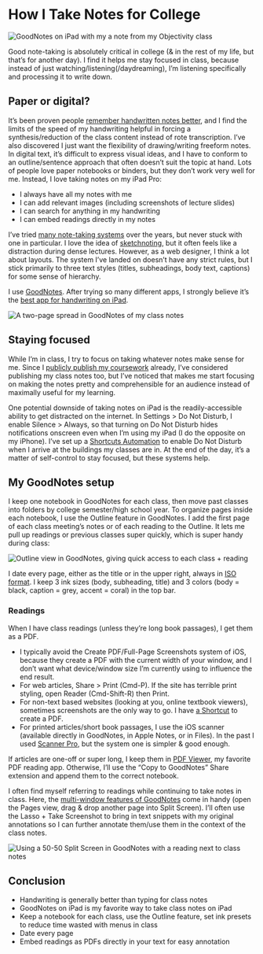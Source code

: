 # How I Take Notes for College

![GoodNotes on iPad with my a note from my Objectivity class](https://d2wkqk610zk1ag.cloudfront.net/items/1I0Z2F1Q1V2p312h3W03/mrng36e1cydnwayrvh0bfqbma9xx2fbn.png)

Good note-taking is absolutely critical in college (& in the rest of my life, but that’s for another day). I find it helps me stay focused in class, because instead of just watching/listening(/daydreaming), I’m listening specifically and processing it to write down.

## Paper or digital?

It’s been proven people [remember handwritten notes better](https://www.scientificamerican.com/article/a-learning-secret-don-t-take-notes-with-a-laptop/), and I find the limits of the speed of my handwriting helpful in forcing a synthesis/reduction of the class content instead of rote transcription. I’ve also discovered I just want the flexibility of drawing/writing freeform notes. In digital text, it’s difficult to express visual ideas, and I have to conform to an outline/sentence approach that often doesn’t suit the topic at hand. Lots of people love paper notebooks or binders, but they don’t work very well for me. Instead, I love taking notes on my iPad Pro:

- I always have all my notes with me
- I can add relevant images (including screenshots of lecture slides)
- I can search for anything in my handwriting
- I can embed readings directly in my notes

I’ve tried [many note-taking systems](https://medium.goodnotes.com/the-best-note-taking-methods-for-college-students-451f412e264e) over the years, but never stuck with one in particular. I love the idea of [sketchnoting](http://rohdesign.com/sketchnotes/), but it often feels like a distraction during dense lectures. However, as a web designer, I think a lot about layouts. The system I’ve landed on doesn’t have any strict rules, but I stick primarily to three text styles (titles, subheadings, body text, captions) for some sense of hierarchy.

I use [GoodNotes](https://apps.apple.com/us/app/goodnotes-5/id1444383602). After trying so many different apps, I strongly believe it’s the [best app for handwriting on iPad](https://thesweetsetup.com/apps/the-best-app-for-taking-handwritten-notes-with-an-ipad/).

![A two-page spread in GoodNotes of my class notes](https://d2wkqk610zk1ag.cloudfront.net/items/0i032Z010G3c1X0T1I0r/g43ge9t11f58haa3mvmny4mx5a0p3rvb.jpeg)

## Staying focused

While I’m in class, I try to focus on taking whatever notes make sense for me. Since I [publicly publish my coursework](https://ima.lachlanjc.me) already, I’ve considered publishing my class notes too, but I’ve noticed that makes me start focusing on making the notes pretty and comprehensible for an audience instead of maximally useful for my learning.

One potential downside of taking notes on iPad is the readily-accessible ability to get distracted on the internet. In Settings > Do Not Disturb, I enable Silence > Always, so that turning on Do Not Disturb hides notifications onscreen even when I’m using my iPad (I do the opposite on my iPhone). I’ve set up a [Shortcuts Automation](https://www.macworld.com/article/3440681/with-ios-13-1-shortcuts-gets-a-lot-more-powerful.html) to enable Do Not Disturb when I arrive at the buildings my classes are in. At the end of the day, it’s a matter of self-control to stay focused, but these systems help.

## My GoodNotes setup

I keep one notebook in GoodNotes for each class, then move past classes into folders by college semester/high school year. To organize pages inside each notebook, I use the Outline feature in GoodNotes. I add the first page of each class meeting’s notes or of each reading to the Outline. It lets me pull up readings or previous classes super quickly, which is super handy during class:

![Outline view in GoodNotes, giving quick access to each class + reading](https://d2wkqk610zk1ag.cloudfront.net/items/0N0q1k080P0G1e1G2A1D/v0za29kzbjd9zxrrpw7t6gmt3nt7h31e.png)
 
I date every page, either as the title or in the upper right, always in [ISO format](https://en.wikipedia.org/wiki/ISO_8601). I keep 3 ink sizes (body, subheading, title) and 3 colors (body = black, caption = grey, accent = coral) in the top bar.

### Readings

When I have class readings (unless they’re long book passages), I get them as a PDF.

- I typically avoid the Create PDF/Full-Page Screenshots system of iOS, because they create a PDF with the current width of your window, and I don’t want what device/window size I’m currently using to influence the end result.
- For web articles, Share > Print (Cmd-P). If the site has terrible print styling, open Reader (Cmd-Shift-R) then Print.
- For non-text based websites (looking at you, online textbook viewers), sometimes screenshots are the only way to go. I have [a Shortcut](https://www.icloud.com/shortcuts/97f65314fe1e4223baaca5160cf18e61) to create a PDF.
- For printed articles/short book passages, I use the iOS scanner (available directly in GoodNotes, in Apple Notes, or in Files). In the past I used [Scanner Pro](https://apps.apple.com/us/app/scanner-pro-pdf-scanner-app/id333710667), but the system one is simpler & good enough.

If articles are one-off or super long, I keep them in [PDF Viewer](https://apps.apple.com/us/app/pdf-viewer-annotation-expert/id1120099014), my favorite PDF reading app. Otherwise, I’ll use the “Copy to GoodNotes” Share extension and append them to the correct notebook.

I often find myself referring to readings while continuing to take notes in class. Here, the [multi-window features of GoodNotes](https://www.macstories.net/reviews/goodnotes-adds-superior-multiwindowing-dark-mode-and-ocr-scanning/) come in handy (open the Pages view, drag & drop another page into Split Screen). I’ll often use the Lasso + Take Screenshot to bring in text snippets with my original annotations so I can further annotate them/use them in the context of the class notes.

![Using a 50-50 Split Screen in GoodNotes with a reading next to class notes](https://d2wkqk610zk1ag.cloudfront.net/items/1T3E0Y3t20030g1g2J14/2kpm5cbk5h70ka9dw5tfp3vzmk88hmxr.png)

## Conclusion

- Handwriting is generally better than typing for class notes
- GoodNotes on iPad is my favorite way to take class notes on iPad
- Keep a notebook for each class, use the Outline feature, set ink presets to reduce time wasted with menus in class
- Date every page
- Embed readings as PDFs directly in your text for easy annotation
